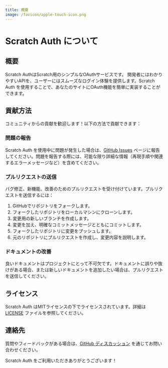 ```yaml
---
title: 概要
image: /favicon/apple-touch-icon.png
---
```


# Scratch Auth について

## 概要

Scratch AuthはScratch用のシンプルなOAuthサービスです。 開発者にはわかりやすいAPIを、ユーザーにはスムーズなログイン体験を提供します。Scratch Auth を使用することで、あなたのサイトにOAuth機能を簡単に実装することができます。

## 貢献方法

コミュニティからの貢献を歓迎します！以下の方法で貢献できます：

### 問題の報告

Scratch Auth を使用中に問題が発生した場合は、[GitHub Issues](https://github.com/scratch-auth/pkg/issues) ページに報告してください。問題を報告する際には、可能な限り詳細な情報（再現手順や関連するエラーメッセージなど）を含めてください。

### プルリクエストの送信

バグ修正、新機能、改善のためのプルリクエストを受け付けています。プルリクエストを送信するには：

1. GitHubでリポジトリをフォークします。
2. フォークしたリポジトリをローカルマシンにクローンします。
3. 変更用の新しいブランチを作成します。
4. 変更を加え、明確なコミットメッセージとともにコミットします。
5. フォークしたリポジトリに変更をプッシュします。
6. 元のリポジトリにプルリクエストを作成し、変更内容を説明します。

### ドキュメントの改善

良いドキュメントはプロジェクトにとって不可欠です。ドキュメントに誤りや抜けがある場合、または新しいドキュメントを追加したい場合は、プルリクエストを送信してください。

## ライセンス

Scratch Auth はMITライセンスの下でライセンスされています。詳細は [LICENSE](/docs/license) ファイルを参照してください。

## 連絡先

質問やフィードバックがある場合は、[GitHub ディスカッション](https://github.com/scratch-auth/pkg/discussions) を通じてお問い合わせください。

Scratch Auth をご利用いただきありがとうございます！